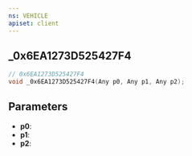 ```yaml
---
ns: VEHICLE
apiset: client
---
```

## _0x6EA1273D525427F4

```c
// 0x6EA1273D525427F4
void _0x6EA1273D525427F4(Any p0, Any p1, Any p2);
```


## Parameters
* **p0**:
* **p1**:
* **p2**: